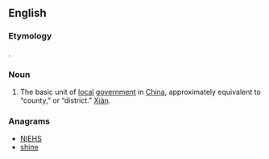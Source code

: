 ==English==

===Etymology===
{{etyl|cmn}} {{term|县|tr=hsien|lang=cmn}}.

===Noun===
{{en-noun}}
{{wikipedia}}

# The basic unit of [[local]] [[government]] in [[China]], approximately equivalent to “county,” or “district.” [[Xiàn]].

===Anagrams===
* [[NIEHS#English|NIEHS]]
* [[shine#English|shine]]